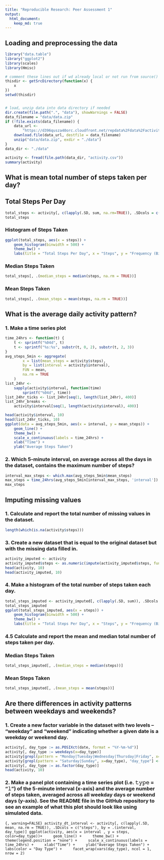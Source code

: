 ```yaml
---
title: "Reproducible Research: Peer Assessment 1"
output: 
  html_document:
    keep_md: true
---
```



## Loading and preprocessing the data
```r
library("data.table")
library("ggplot2")
library(scales)
library(Hmisc)

# comment these lines out if wd already local or not run from source()
thisdir <- getSrcDirectory(function(x) {
    x
})
setwd(thisdir)


# load, unzip data into data directory if needed
dir.create(file.path(".", "data"), showWarnings = FALSE)
data_filename = "data/data.zip"
if (!file.exists(data_filename)) {
    data_url <-
        "https://d396qusza40orc.cloudfront.net/repdata%2Fdata%2Factivity.zip"
    download.file(data_url, destfile = data_filename)
    unzip("data/data.zip", exdir = "./data")
}
data_dir <- "./data"

activity <- fread(file.path(data_dir, "activity.csv"))
summary(activity)
```

## What is mean total number of steps taken per day?

## Total Steps Per Day
```r
total_steps <- activity[, c(lapply(.SD, sum, na.rm=TRUE)), .SDcols = c("steps"), by = .(date)]
total_steps

```

### Histogram of Steps Taken
```r
ggplot(total_steps, aes(x = steps)) +
    geom_histogram(binwidth = 500) +
    theme_bw() +
    labs(title = "Total Steps Per Day", x = "Steps", y = "Frequency (Bin Width 500)")
```

### Median Steps Taken
```r
total_steps[, .(median_steps = median(steps, na.rm = TRUE))]
```

### Mean Steps Taken
```r
total_steps[, .(mean_steps = mean(steps, na.rm = TRUE))]
```


## What is the average daily activity pattern?

### 1. Make a time series plot
```r
time_24hrs <- function(t) {
    t <- sprintf("%04d", t)
    t <- sprintf("%s:%s", substr(t, 0, 2), substr(t, 2, 3))
}
avg_steps_5min <- aggregate(
        x = list(mean_steps = activity$steps),
        by = list(interval = activity$interval),
        FUN = mean,
        na.rm = TRUE
    )
list_24hr <-
    sapply(activity$interval, function(time)
        sprintf("%04d", time))
list_24hr_ticks <- list_24hr[seq(1, length(list_24hr), 400)]
list_24hr_breaks <-
    activity$interval[seq(1, length(activity$interval), 400)]

head(activity$interval, 10)
head(list_24hr_ticks, 10)
ggplot(data = avg_steps_5min, aes(x = interval, y = mean_steps)) +
    geom_line() +
    theme_bw() +
    scale_x_continuous(labels = time_24hrs) +
    xlab("Time") +
    ylab("Average Steps Taken") 
```

### 2. Which 5-minute interval, on average across all the days in the dataset, contains the maximum number of steps?
```r
interval_max_steps <- which.max(avg_steps_5min$mean_steps)
max_steps = time_24hrs(avg_steps_5min[interval_max_steps, 'interval'])
max_steps
```

## Imputing missing values
### 1. Calculate and report the total number of missing values in the dataset.
```r
length(which(is.na(activity$steps)))
```

### 3. Create a new dataset that is equal to the original dataset but with the missing data filled in.
```r
activity_imputed <- activity
activity_imputed$steps <- as.numeric(impute(activity_imputed$steps, fun=mean))
head(activity, 10)
head(activity_imputed, 10)
```

### 4. Make a histogram of the total number of steps taken each day.
```r
total_steps_imputed <- activity_imputed[, c(lapply(.SD, sum)), .SDcols = c("steps"), by = .(date)]
total_steps_imputed
ggplot(total_steps_imputed, aes(x = steps)) +
    geom_histogram(binwidth = 500) +
    theme_bw() +
    labs(title = "Total Steps Per Day", x = "Steps", y = "Frequency (Bin Width 500)")
```

### 4.5 Calculate and report the mean and median total number of steps taken per day.

### Median Steps Taken
```r
total_steps_imputed[, .(median_steps = median(steps))]
```

### Mean Steps Taken
```r
total_steps_imputed[, .(mean_steps = mean(steps))]
```

## Are there differences in activity patterns between weekdays and weekends?

### 1. Create a new factor variable in the dataset with two levels – “weekday” and “weekend” indicating whether a given date is a weekday or weekend day.

```r
activity[, day_type := as.POSIXct(date, format = "%Y-%m-%d")]
activity[, day_type := weekdays(x=day_type)]
activity[grepl(pattern = "Monday|Tuesday|Wednesday|Thursday|Friday", x=day_type), "day_type"] <- "Weekday"
activity[grepl(pattern = "Saturday|Sunday", x=day_type), "day_type"] <- "Weekend"
activity[, day_type := as.factor(day_type)]
head(activity, 10)
```

### 2. Make a panel plot containing a time series plot (i.e. 𝚝𝚢𝚙𝚎 = "𝚕") of the 5-minute interval (x-axis) and the average number of steps taken, averaged across all weekday days or weekend days (y-axis). See the README file in the GitHub repository to see an example of what this plot should look like using simulated data.


```{, warning=FALSE}
activity_dt_interval <- activity[, c(lapply(.SD, mean, na.rm = TRUE)), .SDcols = c("steps"), by = .(interval, day_type)]
ggplot(activity, aes(x = interval , y = steps, color=day_type))+
    geom_line() +
    theme_bw() +
    theme(legend.position = "none") +
    scale_x_continuous(labels = time_24hrs) +
    xlab("Time") +
    ylab("Average Steps Taken") +
    labs(color = "Day Type") +
    facet_wrap(vars(day_type), ncol = 1, nrow = 2)
```